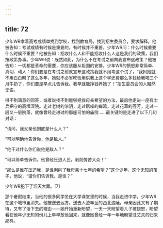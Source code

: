 ```yaml
---
---
---
```

title: 72
---



少年WR拿着高考成绩单找到学校，找到教育局，找到招生委员会，要求解释。他被告知：考试成绩有时候是重要的，有时候并不重要。少年WR问：什么时候重要什么时候不重要？他被告知：招收什么人和不能招收什么人这是我们的政策，我们按政策办事。少年WR说：既然如此，为什么不在考试之前向我宣布这政策？他被告知：一切都是革命的需要，你应该服从祖国的安排。少年WR的愤怒非常简单、真切、动人：你们要是在考试之前就宣布这政策我就不用考这个试了，“我妈她就不用白白盼了这么多年，她就不必省吃俭用供我上这个学还费那么多钱给我喝三个月牛奶了，你们要是早点儿告诉我，我早就能挣钱养她了！”招生委员会的人黯然无语。

得不到满意的回答，或者说找不到能够拯救母亲希望的方法，最后他走进一座有士兵把守的高墙深院。走过老树的浓阴，走过聒噪的蝉鸣，走过花草的芬芳，走过一层又一层院落，就像曾经走进过的那座可怕的庙院……最关键的是走进了以下几句对话：

“请问，我父亲他到底是什么人？”

“可以明确地告诉你，他是敌人。”

“他干过什么你们说他是敌人？”

“可以简单告诉你，他曾经压迫人民，剥削劳苦大众！”

“那么是谁在压迫我，是谁剥削了我母亲十七年的希望？”这个少年，这个无知的孩子，他说，“请你们告诉我，是谁？”

少年WR犯下了滔天大罪。[7]

那个暑假结束，当他的很多同学坐在大学课堂里的时候，当我走进中学，少年WR在这个城市里消失。他被送去远方，送去人迹罕至的西北边陲。母亲因此又有了期待，又有了活下去的理由——她开始重新盼望，一天一天盼望着儿子被饶恕，盼望看在他年少无知的份儿上早早放他回来，就像她曾经一年一年地盼望过丈夫的归来那样。
